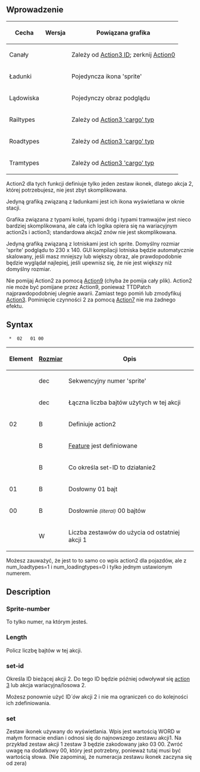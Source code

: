 {{pl/Development/NewGRF/inne strony|en=newgrf-specs.tt-wiki.net/wiki/Action2/Single_Set|pl=pl/Development/NewGRF/NFO Specs/Action2/Single Set |sub=nfo}}
<!--{{-}}<br>--><!--{{ambox | text = w trakcie edycji.}}--><!-- -->
== Wprowadzenie ==
{| 
|-
!Cecha !! Wersja !! Powiązana grafika
|-
|Canały || {{pl/Development/NewGRF/ottdp|0.6|2.5}} || Zależy od [[pl/Development/NewGRF/NFO Specs/Action3/Main Page#ids | Action3 ID]]; zerknij [[pl/Development/NewGRF/NFO Specs/Action0/Canals | Action0]]
|-
|Ładunki || {{pl/Development/NewGRF/ottdp|0.6|2.5}} || Pojedyncza ikona 'sprite'
|-
|Lądowiska || {{pl/Development/NewGRF/ottdp|1.1|no}} || Pojedynczy obraz podglądu
|-
|Railtypes || {{pl/Development/NewGRF/ottdp|1.0|no|ottdrev=r19056}} || Zależy od  [[pl/Development/NewGRF/NFO Specs/Action3/Railtypes#cargo-type| Action3 'cargo' typ]]
|-
|Roadtypes || {{pl/Development/NewGRF/ottdp|1.10}} || Zależy od [[pl/Development/NewGRF/NFO Specs/Action3/Roadtypes#cargo-type| Action3 'cargo' typ]]
|-
|Tramtypes || {{pl/Development/NewGRF/ottdp|1.10}} || Zależy od [[pl/Development/NewGRF/NFO Specs/Action3/Tramtypes#cargo-type| Action3 'cargo' typ]]
|}

Action2 dla tych funkcji definiuje tylko jeden zestaw ikonek, dlatego akcja 2, której potrzebujesz, nie jest zbyt skomplikowana.

Jedyną grafiką związaną z ładunkami jest ich ikona wyświetlana w oknie stacji.

Grafika związana z typami kolei, typami dróg i typami tramwajów jest nieco bardziej skomplikowana, ale cała ich logika opiera się na wariacyjnym action2s i action3; standardowa akcja2 znów nie jest skomplikowana.

Jedyną grafiką związaną z lotniskami jest ich sprite. Domyślny rozmiar 'sprite' podglądu to 230 x 140. GUI kompilacji lotniska będzie automatycznie skalowany, jeśli masz mniejszy lub większy obraz, ale prawdopodobnie będzie wyglądał najlepiej, jeśli upewnisz się, że nie jest większy niż domyślny rozmiar.

Nie pomijaj Action2 za pomocą [[pl/Development/NewGRF/NFO Specs/Action7|Action9]] (chyba że pomija cały plik). Action2 nie może być pomijane przez Action9, ponieważ TTDPatch najprawdopodobniej ulegnie awarii. Zamiast tego pomiń lub zmodyfikuj [[pl/Development/NewGRF/NFO Specs/Action3/Main Page|Action3]]. Pominięcie czynności 2 za pomocą [[pl/Development/NewGRF/NFO Specs/Action7|Action7]] nie ma żadnego efektu.

== Syntax ==

 <Sprite-number> * <Length> 02 <feature> <set-id> 01 00 <set>

{|
!Element!![[pl/Development/NewGRF/NFO Specs/GRFActionsDetailed|Rozmiar]]!!Opis
|-
|<Sprite-number>||dec||Sekwencyjny numer 'sprite'
|-
|<length>||dec||Łączna liczba bajtów użytych w tej akcji
|-
|02||B||Definiuje action2
|-
|<feature>||B||[[pl/Development/NewGRF/NFO Specs/Features | Feature]] jest definiowane
|-
|<set-id>||B||Co określa set-ID to działanie2
|-
|01||B||Dosłowny 01 bajt
|-
|00||B||Dosłownie <small>''(literal)''</small> 00 bajtów
|-
|<set>||W||Liczba zestawów do użycia od ostatniej akcji 1
|}

Możesz zauważyć, że jest to to samo co wpis action2 dla pojazdów, ale z num_loadtypes=1 i num_loadingtypes=0 i tylko jednym ustawionym numerem.

== Description ==

=== Sprite-number ===

To tylko numer, na którym jesteś.

=== Length ===

Policz liczbę bajtów w tej akcji.

=== set-id ===

Określa ID bieżącej akcji 2. Do tego ID będzie później odwoływał się [[pl/Development/NewGRF/NFO Specs/Action3/Main Page|action 3]] lub akcja wariacyjna/losowa 2.

Możesz ponownie użyć ID''`ów'' akcji 2 i nie ma ograniczeń co do kolejności ich zdefiniowania.

=== set ===

Zestaw ikonek używany do wyświetlania. Wpis jest wartością WORD w małym formacie endian i odnosi się do najnowszego zestawu akcji1. Na przykład zestaw akcji 1 zestaw 3 będzie zakodowany jako 03 00. Zwróć uwagę na dodatkowy 00, który jest potrzebny, ponieważ tutaj musi być wartością słowa.
(Nie zapominaj, że numeracja zestawu ikonek zaczyna się od zera)